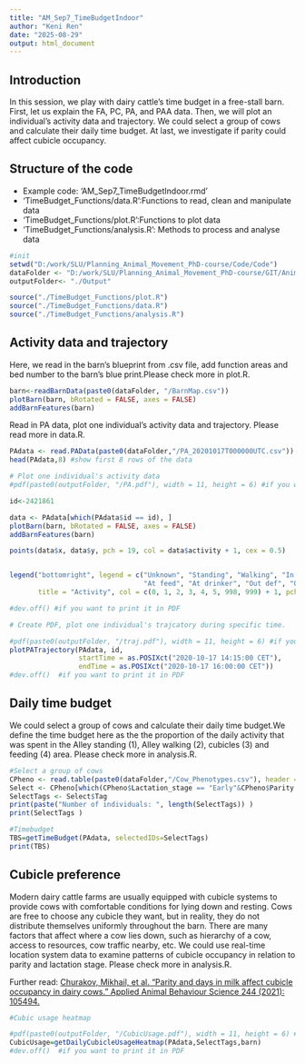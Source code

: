 ```yaml
---
title: "AM_Sep7_TimeBudgetIndoor"
author: "Keni Ren"
date: "2025-08-29"
output: html_document
---
```

## Introduction
In this session, we play with dairy cattle's time budget in a free-stall barn.
First, let us explain the FA, PC, PA, and PAA data.
Then, we will plot an individual's activity data and trajectory.
We could select a group of cows and calculate their daily time budget.
At last, we investigate if parity could affect cubicle occupancy.

## Structure of the code
- Example code: 'AM_Sep7_TimeBudgetIndoor.rmd'
- 'TimeBudget_Functions/data.R':Functions to read, clean and manipulate data 
- 'TimeBudget_Functions/plot.R':Functions to plot data
- 'TimeBudget_Functions/analysis.R': Methods to process and analyse data 


```r
#init
setwd("D:/work/SLU/Planning_Animal_Movement_PhD-course/Code/Code")
dataFolder <- "D:/work/SLU/Planning_Animal_Movement_PhD-course/GIT/AnimalMovementCourse/data/raw/indoor"
outputFolder<- "./Output"

source("./TimeBudget_Functions/plot.R")
source("./TimeBudget_Functions/data.R")
source("./TimeBudget_Functions/analysis.R")


```
## Activity data and trajectory
Here, we read in the barn's blueprint from .csv file, add function areas and bed number to the barn's blue print.Please check more in plot.R. 
  
```r
barn<-readBarnData(paste0(dataFolder, "/BarnMap.csv"))
plotBarn(barn, bRotated = FALSE, axes = FALSE)
addBarnFeatures(barn)
```

Read in PA data, plot one individual's activity data and trajectory. Please read more in data.R.

```r

PAdata <- read.PAData(paste0(dataFolder,"/PA_20201017T000000UTC.csv"))
head(PAdata,8) #show first 8 rows of the data

```

```r
# Plot one individual's activity data
#pdf(paste0(outputFolder, "/PA.pdf"), width = 11, height = 6) #if you want to print it in PDF

id<-2421861

data <- PAdata[which(PAdata$id == id), ]
plotBarn(barn, bRotated = FALSE, axes = FALSE)
addBarnFeatures(barn)

points(data$x, data$y, pch = 19, col = data$activity + 1, cex = 0.5)


legend("bottomright", legend = c("Unknown", "Standing", "Walking", "In cubicle", 
                                 "At feed", "At drinker", "Out def", "Outside"), 
       title = "Activity", col = c(0, 1, 2, 3, 4, 5, 998, 999) + 1, pch = 19, bg = NA)

#dev.off() #if you want to print it in PDF

```

```r
# Create PDF, plot one individual's trajcatory during specific time.

#pdf(paste0(outputFolder, "/traj.pdf"), width = 11, height = 6) #if you want to print it in PDF
plotPATrajectory(PAdata, id,
                 startTime = as.POSIXct("2020-10-17 14:15:00 CET"),
                 endTime = as.POSIXct("2020-10-17 16:00:00 CET"))
#dev.off()  #if you want to print it in PDF

```
## Daily time budget
We could select a group of cows and calculate their daily time budget.We define the time budget here as the the proportion of the daily activity that was spent in the Alley standing (1), Alley walking (2), cubicles (3) and feeding (4) area. Please check more in analysis.R.

```r
#Select a group of cows
CPheno <- read.table(paste0(dataFolder,"/Cow_Phenotypes.csv"), header = TRUE, sep = ",")
Select <- CPheno[which(CPheno$Lactation_stage == "Early"&CPheno$Parity == "2"), ]
SelectTags <- Select$Tag
print(paste("Number of individuals: ", length(SelectTags)) )
print(SelectTags )

```

```r
#Timebudget
TBS=getTimeBudget(PAdata, selectedIDs=SelectTags)
print(TBS)
```
## Cubicle preference
Modern dairy cattle farms are usually equipped with cubicle systems to provide cows with comfortable conditions for lying down and resting. Cows are free to choose any cubicle they want, but in reality, they do not distribute themselves uniformly throughout the barn. There are many factors that affect where a cow lies down, such as hierarchy of a cow, access to resources, cow traffic nearby, etc. We could use real-time location system data to examine patterns of cubicle occupancy in relation to parity and lactation stage. Please check more in analysis.R.


Further read: [Churakov, Mikhail, et al. "Parity and days in milk affect cubicle occupancy in dairy cows." Applied Animal Behaviour Science 244 (2021): 105494.](https://www.sciencedirect.com/science/article/pii/S0168159121002811)


```r

#Cubic usage heatmap

#pdf(paste0(outputFolder, "/CubicUsage.pdf"), width = 11, height = 6) #if you want to print it in PDF
CubicUsage=getDailyCubicleUsageHeatmap(PAdata,SelectTags,barn)
#dev.off()  #if you want to print it in PDF

```